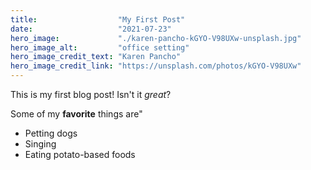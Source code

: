 ```yaml
---
title:                  "My First Post"
date:                   "2021-07-23"
hero_image:             "./karen-pancho-kGYO-V98UXw-unsplash.jpg"
hero_image_alt:         "office setting"
hero_image_credit_text: "Karen Pancho"
hero_image_credit_link: "https://unsplash.com/photos/kGYO-V98UXw"
---
```


This is my first blog post! Isn't it *great*?

Some of my **favorite** things are"

* Petting dogs
* Singing
* Eating potato-based foods
